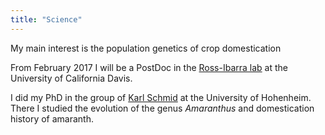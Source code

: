 ```yaml
---
title: "Science"
---
```

My main interest is the population genetics of crop domestication

From February 2017 I will be a PostDoc in the [Ross-Ibarra lab](http://www.rilab.org/) at the University of California Davis.

I did my PhD in the group of [Karl Schmid](http://evoplant.uni-hohenheim.de) at the University of Hohenheim. There I studied the evolution of the genus *Amaranthus* and domestication history of amaranth. 

